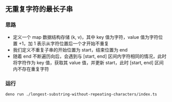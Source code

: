 ## 无重复字符的最长子串

### 思路

- 定义一个 map 数据结构存储 (k, v)，其中 key 值为字符，value 值为字符位置 +1，加 1 表示从字符位置后一个才开始不重复
- 我们定义不重复子串的开始位置为 start，结束位置为 end
- 随着 end 不断遍历向后，会遇到与 [start, end] 区间内字符相同的情况，此时将字符作为 key 值，获取其 value 值，并更新 start，此时 [start, end] 区间内不存在重复字符

### 运行

```bash
deno run ./longest-substring-without-repeating-characters/index.ts
```
